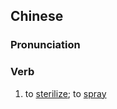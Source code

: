 {{also|绝育}}
==Chinese==
{{zh-forms|s=绝育}}

===Pronunciation===
{{zh-pron
|m=juéyù
|cat=v
}}

===Verb===
{{zh-verb}}

# to [[sterilize]]; to [[spray]]
